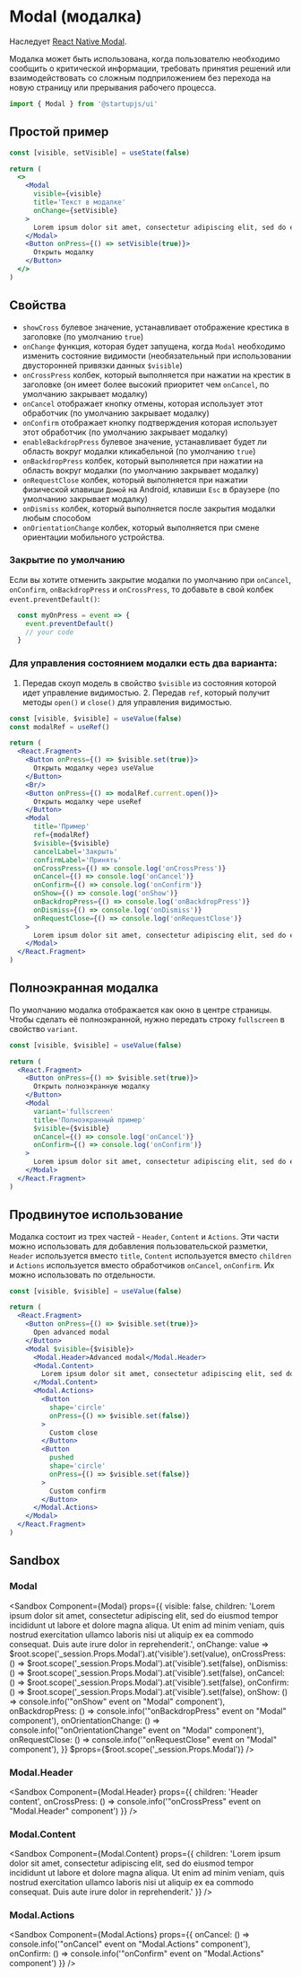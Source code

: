 
# Modal (модалка)

Наследует [React Native Modal](https://reactnative.dev/docs/modal).

Модалка может быть использована, когда пользователю необходимо сообщить о критической информации, требовать принятия решений или взаимодействовать со сложным подприложением без перехода на новую страницу или прерывания рабочего процесса.

```jsx
import { Modal } from '@startupjs/ui'
```

## Простой пример

```jsx example
const [visible, setVisible] = useState(false)

return (
  <>
    <Modal
      visible={visible}
      title='Текст в модалке'
      onChange={setVisible}
    >
      Lorem ipsum dolor sit amet, consectetur adipiscing elit, sed do eiusmod tempor incididunt ut labore et dolore magna aliqua. Ut enim ad minim veniam, quis nostrud exercitation ullamco laboris nisi ut aliquip ex ea commodo consequat. Duis aute irure dolor in reprehenderit.
    </Modal>
    <Button onPress={() => setVisible(true)}>
      Открыть модалку
    </Button>
  </>
)
```

## Свойства

- `showCross` булевое значение, устанавливает отображение крестика в заголовке (по умолчанию `true`)
- `onChange` функция, которая будет запущена, когда `Modal` необходимо изменить состояние видимости (необязательный при использовании двусторонней привязки данных `$visible`)
- `onCrossPress` колбек, который выполняется при нажатии на крестик в заголовке (он имеет более высокий приоритет чем `onCancel`, по умолчанию закрывает модалку)
- `onCancel` отображает кнопку отмены, которая использует этот обработчик (по умолчанию закрывает модалку)
- `onConfirm` отображает кнопку подтверждения которая использует этот обработчик (по умолчанию закрывает модалку)
- `enableBackdropPress` булевое значение, устанавливает будет ли область вокруг модалки кликабельной (по умолчанию `true`)
- `onBackdropPress` колбек, который выполняется при нажатии на область вокруг модалки (по умолчанию закрывает модалку)
- `onRequestClose` колбек, который выполняется при нажатии физической клавиши `Домой` на Android, клавиши `Esc` в браузере (по умолчанию закрывает модалку)
- `onDismiss` колбек, который выполняется после закрытия модалки любым способом
- `onOrientationChange` колбек, который выполняется при смене ориентации мобильного устройства.

### Закрытие по умолчанию

Если вы хотите отменить закрытие модалки по умолчанию при `onCancel`, `onConfirm`, `onBackdropPress` и `onCrossPress`, то добавьте в свой колбек `event.preventDefault()`:

```js
  const myOnPress = event => {
    event.preventDefault()
    // your code
  }
```

### Для управления состоянием модалки есть два варианта:
  1. Передав скоуп модель в свойство `$visible` из состояния которой идет управление видимостью.
	2. Передав `ref`, который получит методы `open()` и `close()` для управления видимостью.

```jsx example
const [visible, $visible] = useValue(false)
const modalRef = useRef()

return (
  <React.Fragment>
    <Button onPress={() => $visible.set(true)}>
      Открыть модалку через useValue
    </Button>
    <Br/>
    <Button onPress={() => modalRef.current.open()}>
      Открыть модалку чере useRef
    </Button>
    <Modal
      title='Пример'
      ref={modalRef}
      $visible={$visible}
      cancelLabel='Закрыть'
      confirmLabel='Принять'
      onCrossPress={() => console.log('onCrossPress')}
      onCancel={() => console.log('onCancel')}
      onConfirm={() => console.log('onConfirm')}
      onShow={() => console.log('onShow')}
      onBackdropPress={() => console.log('onBackdropPress')}
      onDismiss={() => console.log('onDismiss')}
      onRequestClose={() => console.log('onRequestClose')}
    >
      Lorem ipsum dolor sit amet, consectetur adipiscing elit, sed do eiusmod tempor incididunt ut labore et dolore magna aliqua. Ut enim ad minim veniam, quis nostrud exercitation ullamco laboris nisi ut aliquip ex ea commodo consequat. Duis aute irure dolor in reprehenderit.
    </Modal>
  </React.Fragment>
)
```

## Полноэкранная модалка

По умолчанию модалка отображается как окно в центре страницы. Чтобы сделать её полноэкранной, нужно передать строку `fullscreen` в свойство `variant`.

```jsx example
const [visible, $visible] = useValue(false)

return (
  <React.Fragment>
    <Button onPress={() => $visible.set(true)}>
      Открыть полноэкранную модалку
    </Button>
    <Modal
      variant='fullscreen'
      title='Полноэкранный пример'
      $visible={$visible}
      onCancel={() => console.log('onCancel')}
      onConfirm={() => console.log('onConfirm')}
    >
      Lorem ipsum dolor sit amet, consectetur adipiscing elit, sed do eiusmod tempor incididunt ut labore et dolore magna aliqua. Ut enim ad minim veniam, quis nostrud exercitation ullamco laboris nisi ut aliquip ex ea commodo consequat. Duis aute irure dolor in reprehenderit.
    </Modal>
  </React.Fragment>
)
```

## Продвинутое использование

Модалка состоит из трех частей - `Header`, `Content` и `Actions`. Эти части можно использовать для добавления пользовательской разметки, `Header` используется вместо `title`, `Content` используется вместо `children` и `Actions` используется вместо обработчиков `onCancel`, `onConfirm`. Их можно использовать по отдельности.

```jsx example
const [visible, $visible] = useValue(false)

return (
  <React.Fragment>
    <Button onPress={() => $visible.set(true)}>
      Open advanced modal
    </Button>
    <Modal $visible={$visible}>
      <Modal.Header>Advanced modal</Modal.Header>
      <Modal.Content>
        Lorem ipsum dolor sit amet, consectetur adipiscing elit, sed do eiusmod tempor incididunt ut labore et dolore magna aliqua. Ut enim ad minim veniam, quis nostrud exercitation ullamco laboris nisi ut aliquip ex ea commodo consequat. Duis aute irure dolor in reprehenderit.
      </Modal.Content>
      <Modal.Actions>
        <Button
          shape='circle'
          onPress={() => $visible.set(false)}
        >
          Custom close
        </Button>
        <Button
          pushed
          shape='circle'
          onPress={() => $visible.set(false)}
        >
          Custom confirm
        </Button>
      </Modal.Actions>
    </Modal>
  </React.Fragment>
)
```

## Sandbox

### Modal

<Sandbox
  Component={Modal}
  props={{
    visible: false,
    children: 'Lorem ipsum dolor sit amet, consectetur adipiscing elit, sed do eiusmod tempor incididunt ut labore et dolore magna aliqua. Ut enim ad minim veniam, quis nostrud exercitation ullamco laboris nisi ut aliquip ex ea commodo consequat. Duis aute irure dolor in reprehenderit.',
    onChange: value => $root.scope('_session.Props.Modal').at('visible').set(value),
    onCrossPress: () => $root.scope('_session.Props.Modal').at('visible').set(false),
    onDismiss: () => $root.scope('_session.Props.Modal').at('visible').set(false),
    onCancel: () => $root.scope('_session.Props.Modal').at('visible').set(false),
    onConfirm: () => $root.scope('_session.Props.Modal').at('visible').set(false),
    onShow: () => console.info('"onShow" event on "Modal" component'),
    onBackdropPress: () => console.info('"onBackdropPress" event on "Modal" component'),
    onOrientationChange: () => console.info('"onOrientationChange" event on "Modal" component'),
    onRequestClose: () => console.info('"onRequestClose" event on "Modal" component'),
  }}
  $props={$root.scope('_session.Props.Modal')}
/>

### Modal.Header

<Sandbox
  Component={Modal.Header}
  props={{
    children: 'Header content',
    onCrossPress: () => console.info('"onCrossPress" event on "Modal.Header" component')
  }}
/>

### Modal.Content

<Sandbox
  Component={Modal.Content}
  props={{
    children: 'Lorem ipsum dolor sit amet, consectetur adipiscing elit, sed do eiusmod tempor incididunt ut labore et dolore magna aliqua. Ut enim ad minim veniam, quis nostrud exercitation ullamco laboris nisi ut aliquip ex ea commodo consequat. Duis aute irure dolor in reprehenderit.'
  }}
/>

### Modal.Actions

<Sandbox
  Component={Modal.Actions}
  props={{
    onCancel: () => console.info('"onCancel" event on "Modal.Actions" component'),
    onConfirm: () => console.info('"onConfirm" event on "Modal.Actions" component')
  }}
/>
